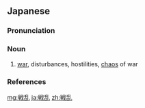 {{also|戰亂}}
==Japanese==
{{ja-kanjitab|せん|らん|yomi=o}}

===Pronunciation===
{{ja-pron|せんらん|y=o|acc=h|acc_ref=NHK}}

===Noun===
{{ja-noun|せんらん|kyu=戰亂}}

# [[war]], disturbances, hostilities, [[chaos]] of war

===References===
<references/>

[[mg:戦乱]]
[[ja:戦乱]]
[[zh:戦乱]]